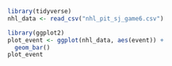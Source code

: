 ```r
library(tidyverse)
nhl_data <- read_csv("nhl_pit_sj_game6.csv")
```

```r
library(ggplot2)
plot_event <- ggplot(nhl_data, aes(event)) +
  geom_bar()
plot_event
```

